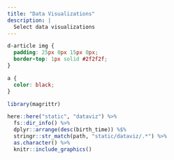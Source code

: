 ```yaml
---
title: "Data Visualizations"
description: |
  Select data visualizations
---
```


```css
d-article img {
  padding: 25px 0px 15px 0px;
  border-top: 1px solid #2f2f2f;
}

a {
  color: black;
}
```



```r
library(magrittr)

here::here("static", "dataviz") %>%
  fs::dir_info() %>%
  dplyr::arrange(desc(birth_time)) %$%
  stringr::str_match(path, "static/dataviz/.*") %>%
  as.character() %>% 
  knitr::include_graphics()
```

